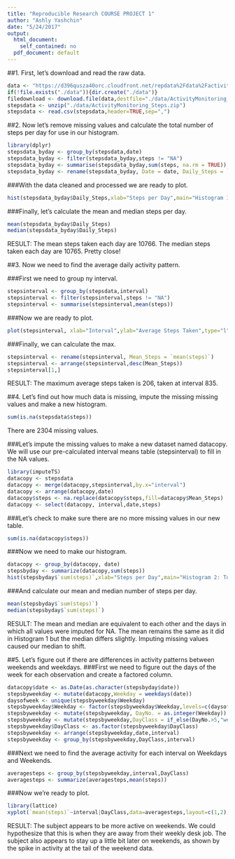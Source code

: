 ```yaml
---
title: "Reproducible Research COURSE PROJECT 1"
author: "Ashly Yashchin"
date: "5/24/2017"
output:
  html_document: 
    self_contained: no
  pdf_document: default
---
```


##1. First, let's download and read the raw data.

```r
data <- "https://d396qusza40orc.cloudfront.net/repdata%2Fdata%2Factivity.zip"
if(!file.exists("./data")){dir.create("./data")}
filedownload <- download.file(data,destfile="./data/ActivityMonitoring_Steps.zip")
stepsdata <- unzip("./data/ActivityMonitoring_Steps.zip")
stepsdata <- read.csv(stepsdata,header=TRUE,sep=",")
```

##2. Now let's remove missing values and calculate the total number of steps per day for use in our histogram.

```r
library(dplyr)
stepsdata_byday <- group_by(stepsdata,date)
stepsdata_byday <- filter(stepsdata_byday,steps != "NA")
stepsdata_byday <- summarise(stepsdata_byday,sum(steps, na.rm = TRUE))
stepsdata_byday <- rename(stepsdata_byday, Date = date, Daily_Steps = `sum(steps, na.rm = TRUE)`)
```

###With the data cleaned and processed we are ready to plot.

```r
hist(stepsdata_byday$Daily_Steps,xlab="Steps per Day",main="Histogram 1: Total Steps/Day")
```

###Finally, let's calculate the mean and median steps per day.

```r
mean(stepsdata_byday$Daily_Steps)
median(stepsdata_byday$Daily_Steps)
```

RESULT: The mean steps taken each day are 10766.
The median steps taken each day are 10765.
Pretty close! 

##3. Now we need to find the average daily activity pattern.

###First we need to group ny interval.

```r
stepsinterval <- group_by(stepsdata,interval)
stepsinterval <- filter(stepsinterval,steps != "NA")
stepsinterval <- summarise(stepsinterval,mean(steps))
```

###Now we are ready to plot.

```r
plot(stepsinterval, xlab="Interval",ylab="Average Steps Taken",type="l",main="Average Steps by Interval")
```

###Finally, we can calculate the max.

```r
stepsinterval <- rename(stepsinterval, Mean_Steps = `mean(steps)`)
stepsinterval <- arrange(stepsinterval,desc(Mean_Steps))
stepsinterval[1,]
```
RESULT: The maximum average steps taken is 206, taken at interval 835.

##4. Let's find out how much data is missing, impute the missing missing values and make a new histogram.

```r
sum(is.na(stepsdata$steps))
```
There are 2304 missing values.

###Let's impute the missing values to make a new dataset named datacopy.
We will use our pre-calculated interval means table (stepsinterval) to fill in the NA values.

```r
library(imputeTS)
datacopy <- stepsdata
datacopy <- merge(datacopy,stepsinterval,by.x="interval")
datacopy <- arrange(datacopy,date)
datacopy$steps <- na.replace(datacopy$steps,fill=datacopy$Mean_Steps)
datacopy <- select(datacopy, interval,date,steps) 
```

###Let's check to make sure there are no more missing values in our new table.

```r
sum(is.na(datacopy$steps))
```

###Now we need to make our histogram.

```r
datacopy <- group_by(datacopy, date)
stepsbyday <- summarize(datacopy,sum(steps))
hist(stepsbyday$`sum(steps)`,xlab="Steps per Day",main="Histogram 2: Total Steps per Day (Includes Imputed Values)")
```

###And calculate our mean and median number of steps per day. 

```r
mean(stepsbyday$`sum(steps)`)
median(stepsbyday$`sum(steps)`)
```

RESULT: The mean and median are equivalent to each other and the days in which all values were imputed for NA. The mean remains the same as it did in Histogram 1 but the median differs slightly. Imputing missing values caused our median to shift.

##5. Let's figure out if there are differences in activity patterns between weekends and weekdays.
###First we need to figure out the days of the week for each observation and create a factored column.

```r
datacopy$date <- as.Date(as.character(stepsbyday$date))
stepsbyweekday <- mutate(datacopy,Weekday = weekdays(date))
daysofweek <- unique(stepsbyweekday$Weekday)
stepsbyweekday$Weekday <- factor(stepsbyweekday$Weekday,levels=c(daysofweek),ordered = TRUE)
stepsbyweekday <- mutate(stepsbyweekday, DayNo. = as.integer(Weekday))
stepsbyweekday <- mutate(stepsbyweekday,DayClass = if_else(DayNo.>5,"weekend","weekday"))
stepsbyweekday$DayClass <- as.factor(stepsbyweekday$DayClass)
stepsbyweekday <- arrange(stepsbyweekday,date,interval)
stepsbyweekday <- group_by(stepsbyweekday,DayClass,interval)
```

###Next we need to find the average activity for each interval on Weekdays and Weekends.
```r
averagesteps <- group_by(stepsbyweekday,interval,DayClass)
averagesteps <- summarize(averagesteps,mean(steps))
```

###Now we're ready to plot. 
```r
library(lattice)
xyplot(`mean(steps)`~interval|DayClass,data=averagesteps,layout=c(1,2),type="l",main="Average Steps per Interval by Time of Week",ylab="Average Steps",xlab="Interval")
```

RESULT: The subject appears to be more active on weekends. We could hypothesize that this is when they are away from their weekly desk job. The subject also appears to stay up a little bit later on weekends, as shown by the spike in activity at the tail of the weekend data.
